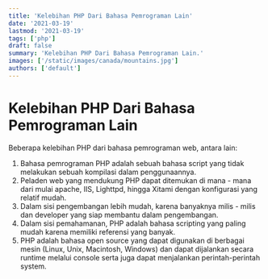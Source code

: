 ```yaml
---
title: 'Kelebihan PHP Dari Bahasa Pemrograman Lain'
date: '2021-03-19'
lastmod: '2021-03-19'
tags: ['php']
draft: false
summary: 'Kelebihan PHP Dari Bahasa Pemrograman Lain.'
images: ['/static/images/canada/mountains.jpg']
authors: ['default']
---
```


# Kelebihan PHP Dari Bahasa Pemrograman Lain

Beberapa kelebihan PHP dari bahasa pemrograman web, antara lain:

1. Bahasa pemrograman PHP adalah sebuah bahasa script yang tidak melakukan sebuah kompilasi dalam penggunaannya.
2. Peladen web yang mendukung PHP dapat ditemukan di mana - mana dari mulai apache, IIS, Lighttpd, hingga Xitami dengan konfigurasi yang relatif mudah.
3. Dalam sisi pengembangan lebih mudah, karena banyaknya milis - milis dan developer yang siap membantu dalam pengembangan.
4. Dalam sisi pemahamanan, PHP adalah bahasa scripting yang paling mudah karena memiliki referensi yang banyak.
5. PHP adalah bahasa open source yang dapat digunakan di berbagai mesin (Linux, Unix, Macintosh, Windows) dan dapat dijalankan secara runtime melalui console serta juga dapat menjalankan perintah-perintah system.
